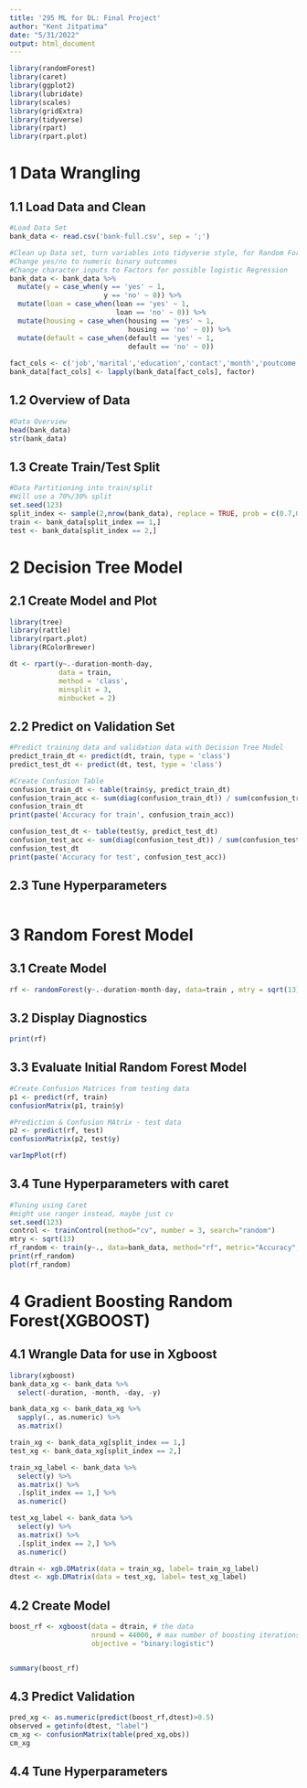 ```yaml
---
title: '295 ML for DL: Final Project'
author: "Kent Jitpatima"
date: "5/31/2022"
output: html_document
---
```


```r
library(randomForest)
library(caret)
library(ggplot2)
library(lubridate)
library(scales)
library(gridExtra)
library(tidyverse)
library(rpart)
library(rpart.plot)
```

# 1 Data Wrangling

## 1.1 Load Data and Clean
```r
#Load Data Set
bank_data <- read.csv('bank-full.csv', sep = ';')
```


```r
#Clean up Data set, turn variables into tidyverse style, for Random Forest
#Change yes/no to numeric binary outcomes
#Change character inputs to Factors for possible logistic Regression
bank_data <- bank_data %>% 
  mutate(y = case_when(y == 'yes' ~ 1,
                       y == 'no' ~ 0)) %>% 
  mutate(loan = case_when(loan == 'yes' ~ 1,
                          loan == 'no' ~ 0)) %>% 
  mutate(housing = case_when(housing == 'yes' ~ 1, 
                             housing == 'no' ~ 0)) %>% 
  mutate(default = case_when(default == 'yes' ~ 1, 
                             default == 'no' ~ 0)) 
  
fact_cols <- c('job','marital','education','contact','month','poutcome','loan','housing','default','y')
bank_data[fact_cols] <- lapply(bank_data[fact_cols], factor)

```

## 1.2 Overview of Data 
```r
#Data Overview 
head(bank_data)
str(bank_data)
```
## 1.3 Create Train/Test Split
```r
#Data Partitioning into train/split
#Will use a 70%/30% split
set.seed(123)
split_index <- sample(2,nrow(bank_data), replace = TRUE, prob = c(0.7,0.3))
train <- bank_data[split_index == 1,]
test <- bank_data[split_index == 2,]
```

# 2 Decision Tree Model

## 2.1 Create Model and Plot

```r
library(tree)
library(rattle)
library(rpart.plot)
library(RColorBrewer)

dt <- rpart(y~.-duration-month-day, 
            data = train, 
            method = 'class',
            minsplit = 3,
            minbucket = 2)
```

## 2.2 Predict on Validation Set

```r
#Predict training data and validation data with Decision Tree Model
predict_train_dt <- predict(dt, train, type = 'class')
predict_test_dt <- predict(dt, test, type = 'class')
```

```r
#Create Confusion Table 
confusion_train_dt <- table(train$y, predict_train_dt)
confusion_train_acc <- sum(diag(confusion_train_dt)) / sum(confusion_train_dt)
confusion_train_dt
print(paste('Accuracy for train', confusion_train_acc))
```

```r
confusion_test_dt <- table(test$y, predict_test_dt)
confusion_test_acc <- sum(diag(confusion_test_dt)) / sum(confusion_test_dt)
confusion_test_dt
print(paste('Accuracy for test', confusion_test_acc))
```

## 2.3 Tune Hyperparameters

```r

```


# 3 Random Forest Model

## 3.1 Create Model 
```r
rf <- randomForest(y~.-duration-month-day, data=train , mtry = sqrt(13))
```

## 3.2 Display Diagnostics
```r
print(rf)
```

## 3.3 Evaluate Initial Random Forest Model
```r
#Create Confusion Matrices from testing data
p1 <- predict(rf, train)
confusionMatrix(p1, train$y)

#Prediction & Confusion MAtrix - test data
p2 <- predict(rf, test)
confusionMatrix(p2, test$y)
```
```r
varImpPlot(rf)
```
## 3.4 Tune Hyperparameters with caret
```r
#Tuning using Caret
#might use ranger instead, maybe just cv
set.seed(123)
control <- trainControl(method="cv", number = 3, search="random")
mtry <- sqrt(13)
rf_random <- train(y~., data=bank_data, method="rf", metric="Accuracy", tuneLength = 4, trControl=control)
print(rf_random)
plot(rf_random)
```

# 4 Gradient Boosting Random Forest(XGBOOST)

## 4.1 Wrangle Data for use in Xgboost
```r
library(xgboost)
bank_data_xg <- bank_data %>% 
  select(-duration, -month, -day, -y)

bank_data_xg <- bank_data_xg %>%
  sapply(., as.numeric) %>% 
  as.matrix()

train_xg <- bank_data_xg[split_index == 1,]
test_xg <- bank_data_xg[split_index == 2,]

train_xg_label <- bank_data %>% 
  select(y) %>% 
  as.matrix() %>% 
  .[split_index == 1,] %>% 
  as.numeric()

test_xg_label <- bank_data %>% 
  select(y) %>% 
  as.matrix() %>% 
  .[split_index == 2,] %>% 
  as.numeric()
```

```r
dtrain <- xgb.DMatrix(data = train_xg, label= train_xg_label)
dtest <- xgb.DMatrix(data = test_xg, label= test_xg_label)
```

## 4.2 Create Model
```r
boost_rf <- xgboost(data = dtrain, # the data   
                    nround = 44000, # max number of boosting iterations
                    objective = "binary:logistic")
```
```r
```


```r
summary(boost_rf)
```

## 4.3 Predict Validation 
```r
pred_xg <- as.numeric(predict(boost_rf,dtest)>0.5)
observed = getinfo(dtest, "label")
cm_xg <- confusionMatrix(table(pred_xg,obs))
cm_xg
```
## 4.4 Tune Hyperparameters





